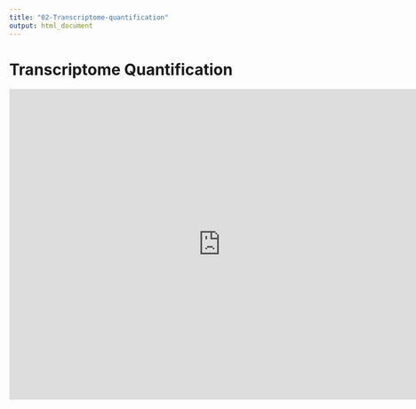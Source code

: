 ```yaml
---
title: "02-Transcriptome-quantification"
output: html_document
---
```


# Transcriptome Quantification

<iframe src="https://docs.google.com/presentation/d/e/2PACX-1vStgqAHpNPQcrZjuNOcu9b5Yt3AE-kRQu_z-VfW60cmdNAO5tGMAT5mBo-StH2KprKm1XSFQGQenpJj/embed?start=false&loop=false&delayms=3000" frameborder="0" width="760" height="560" allowfullscreen="true" mozallowfullscreen="true" webkitallowfullscreen="true"></iframe>